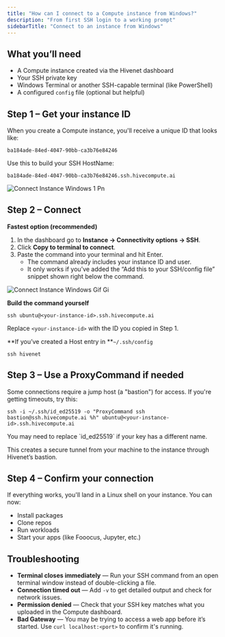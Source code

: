 ```yaml
---
title: "How can I connect to a Compute instance from Windows?"
description: "From first SSH login to a working prompt"
sidebarTitle: "Connect to an instance from Windows"
---
```


## What you’ll need

- A Compute instance created via the Hivenet dashboard
- Your SSH private key
- Windows Terminal or another SSH-capable terminal (like PowerShell)
- A configured `config` file (optional but helpful)

## Step 1 – Get your instance ID

When you create a Compute instance, you'll receive a unique ID that looks like:

```
ba184ade-84ed-4047-90bb-ca3b76e84246
```

Use this to build your SSH HostName:

```
ba184ade-84ed-4047-90bb-ca3b76e84246.ssh.hivecompute.ai
```

![Connect Instance Windows 1 Pn](/images/connect-instance-windows-1.png)

## Step 2 – Connect

**Fastest option (recommended)**

1. In the dashboard go to **Instance → Connectivity options → SSH**.
2. Click **Copy to terminal to connect**.
3. Paste the command into your terminal and hit Enter.
   - The command already includes your instance ID and user.
   - It only works if you’ve added the “Add this to your SSH/config file” snippet shown right below the command.

![Connect Instance Windows Gif Gi](/images/connect-instance-windows-gif.gif)

**Build the command yourself**

```
ssh ubuntu@<your-instance-id>.ssh.hivecompute.ai
```

Replace `<your-instance-id>` with the ID you copied in Step 1.

\*\*If you’ve created a Host entry in \*\*`~/.ssh/config`

```
ssh hivenet
```

## Step 3 – Use a ProxyCommand if needed

Some connections require a jump host (a "bastion") for access. If you're getting timeouts, try this:

```
ssh -i ~/.ssh/id_ed25519 -o "ProxyCommand ssh bastion@ssh.hivecompute.ai %h" ubuntu@<your-instance-id>.ssh.hivecompute.ai
```

<Note>
  You may need to replace `id_ed25519` if your key has a different name.
</Note>

This creates a secure tunnel from your machine to the instance through Hivenet’s bastion.

## Step 4 – Confirm your connection

If everything works, you'll land in a Linux shell on your instance. You can now:

- Install packages
- Clone repos
- Run workloads
- Start your apps (like Fooocus, Jupyter, etc.)

## Troubleshooting

- **Terminal closes immediately** — Run your SSH command from an open terminal window instead of double-clicking a file.
- **Connection timed out** — Add `-v` to get detailed output and check for network issues.
- **Permission denied** — Check that your SSH key matches what you uploaded in the Compute dashboard.
- **Bad Gateway** — You may be trying to access a web app before it’s started. Use `curl localhost:<port>` to confirm it's running.